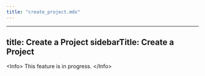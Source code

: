 ```yaml
---
title: "create_project.mdx"
---
```


---
title: Create a Project
sidebarTitle: Create a Project
---

&lt;Info&gt;
This feature is in progress.
&lt;/Info&gt;
